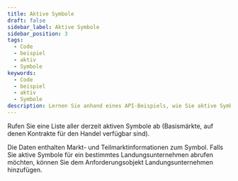 ```yaml
---
title: Aktive Symbole
draft: false
sidebar_label: Aktive Symbole
sidebar_position: 3
tags:
  - Code
  - beispiel
  - aktiv
  - Symbole
keywords:
  - Code
  - beispiel
  - aktiv
  - Symbole
description: Lernen Sie anhand eines API-Beispiels, wie Sie aktive Symbole und Marktinformationen zu Ihrer Handelsapp hinzufügen können.
---
```



Rufen Sie eine Liste aller derzeit aktiven Symbole ab (Basismärkte, auf denen Kontrakte für den Handel verfügbar sind).

<SandboxIframe sandbox={sandboxes.active_symbols}/>

Die Daten enthalten Markt- und Teilmarktinformationen zum Symbol. Falls Sie aktive Symbole für ein bestimmtes Landungsunternehmen abrufen möchten, können Sie dem Anforderungsobjekt Landungsunternehmen hinzufügen.
